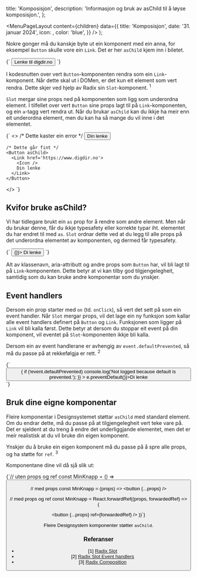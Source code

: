 

  title: 'Komposisjon',
  description: 'Informasjon og bruk av asChild til å løyse komposisjon.',
};

  <MenuPageLayout
    content={children}
    data={{
      title: 'Komposisjon',
      date: '31. januar 2024',
      icon: <PackageIcon />,
      color: 'blue',
    }}
  />
);

Nokre gonger må du kanskje byte ut ein komponent med ein anna, for eksempel `Button` skulle vore ein `Link`.
Det er her `asChild` kjem inn i biletet.

<CodeSnippet language='ts'>
  {`

  <Button asChild>
    <Link href='https://www.digdir.no'>Lenke til digdir.no</Link>
  </Button>
`}
</CodeSnippet>

I kodesnutten over vert `Button`-komponenten rendra som ein `Link`-komponent. Når dette skal ut i DOMen, er det kun eit element som vert rendra.
Dette skjer ved hjelp av Radix sin `Slot`-komponent. <sup>1</sup>

`Slot` mergar sine props ned på komponenten som ligg som underordna element. I tilfellet over vert `Button` sine props lagt til på `Link`-komponenten, og ein `a`-tagg vert rendra ut.
Når du brukar `asChild` kan du ikkje ha meir enn eit underordna element, men du kan ha så mange du vil inne i det elementet.

<CodeSnippet language='ts'>
  {`
  <>
    /* Dette kaster ein error */
    <Button asChild>
      <Icon />
      <Link href='https://www.digdir.no'>Din lenke</Link>
    </Button>

    /* Dette går fint */
    <Button asChild>
      <Link href='https://www.digdir.no'>
        <Icon />
        Din lenke
      </Link>
    </Button>

  </>
`}
</CodeSnippet>

## Kvifor bruke asChild?

Vi har tidlegare brukt ein `as` prop for å rendre som andre element. Men når du brukar denne, får du ikkje typesafety eller korrekte typar iht. elementet du har endret til med `as`.
`Slot` ordnar dette ved at du legg til alle props på det underordna elementet av komponenten, og dermed får typesafety.

<CodeSnippet language='ts'>
  {`
  <Button asChild>
    <Link href='https://www.digdir.no' onClick={() => {}}>
      <Icon />
      Di lenke
    </Link>
  </Button>
`}
</CodeSnippet>

Alt av klassenavn, aria-attributt og andre props som `Button` har, vil bli lagt til på `Link`-komponenten.
Dette betyr at vi kan tilby god tilgjengelegheit, samtidig som du kan bruke andre komponentar som du ynskjer.

## Event handlers

Dersom ein prop starter med `on` (td. `onClick`), så vert det sett på som ein event handler.
Når `Slot` mergar props, vil det lage ein ny funksjon som kallar alle event handlers definert på `Button` og `Link`. Funksjonen som ligger på `Link` vil bli kalla først.
Dette betyr at dersom du stoppar eit event på din komponent, vil eventet på `Slot`-komponenten ikkje bli kalla.

Dersom ein av event handlerane er avhengig av `event.defaultPrevented`, så må du passe på at rekkefølgja er rett. <sup>2</sup>

<CodeSnippet language='ts'>
  {`
  <Button
    asChild
    onClick={(event) => {
      if (!event.defaultPrevented)
        console.log('Not logged because default is prevented.');
    }}
  >
    <Link onClick={(e) => e.preventDefault()}>Di lenke</Link>
  </Button>
`}
</CodeSnippet>

## Bruk dine eigne komponentar

Fleire komponentar i Designsystemet støttar `asChild` med standard element. Om du endrar dette, må du passe på at tilgjengelegheit vert teke vare på. Det er sjeldent at du treng å endre det underliggjande elementet, men det er meir realistisk at du vil bruke din eigen komponent.

Ynskjer du å bruke ein eigen komponent må du passe på å spre alle props, og ha støtte for `ref`. <sup>3</sup>

Komponentane dine vil då sjå slik ut:

<CodeSnippet language='ts'>
{`// uten props og ref
  const MinKnapp = () => <button />

// med props
const MinKnapp = (props) => <button {...props} />

// med props og ref
const MinKnapp = React.forwardRef((props, forwardedRef) => (

<button
  {...props}
  ref={forwardedRef}
/>
))`}
</CodeSnippet>

Fleire Designsystem komponenter støtter `asChild`.

### Referanser

- [1] [Radix Slot](https://www.radix-ui.com/primitives/docs/utilities/slot)
- [2] [Radix Slot Event handlers](https://www.radix-ui.com/primitives/docs/utilities/slot#event-handlers)
- [3] [Radix Composition](https://www.radix-ui.com/primitives/docs/guides/composition)
